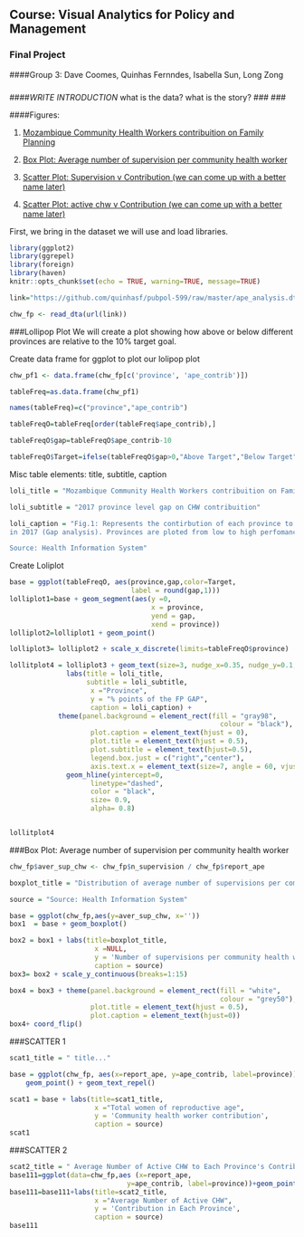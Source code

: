 ## Course: Visual Analytics for Policy and Management
### Final Project
####Group 3: Dave Coomes, Quinhas Fernndes, Isabella Sun, Long Zong

### 
### 

####*WRITE INTRODUCTION* what is the data? what is the story?
### 
### 

####Figures:

1. [Mozambique Community Health Workers contribuition on Family Planning](#fig1)

2. [Box Plot: Average number of supervision per community health worker](#fig2)

3. [Scatter Plot: Supervision v Contribution (we can come up with a better name later)](#fig3)

4. [Scatter Plot: active chw v Contribution (we can come up with a better name later)](#fig4)


First, we bring in the dataset we will use and load libraries. 
```r
library(ggplot2)
library(ggrepel)
library(foreign)
library(haven)
knitr::opts_chunk$set(echo = TRUE, warning=TRUE, message=TRUE)

link="https://github.com/quinhasf/pubpol-599/raw/master/ape_analysis.dta"

chw_fp <- read_dta(url(link))
```


###Lollipop Plot 
We will create a plot showing how above or below different provinces are relative to the 10% target goal.

Create data frame for ggplot to plot our lolipop plot
```r
chw_pf1 <- data.frame(chw_fp[c('province', 'ape_contrib')])

tableFreq=as.data.frame(chw_pf1)

names(tableFreq)=c("province","ape_contrib")

tableFreqO=tableFreq[order(tableFreq$ape_contrib),]

tableFreqO$gap=tableFreqO$ape_contrib-10

tableFreqO$Target=ifelse(tableFreqO$gap>0,"Above Target","Below Target")

```

Misc table elements: title, subtitle, caption
```r

loli_title = "Mozambique Community Health Workers contribuition on Family Planning"

loli_subtitle = "2017 province level gap on CHW contribuition"

loli_caption = "Fig.1: Represents the contirbution of each province to achieve the 10% target (centered at 0)
in 2017 (Gap analysis). Provinces are ploted from low to high perfomance.

Source: Health Information System"

```

Create Loliplot 
<a id='fig1'></a>
```r
base = ggplot(tableFreqO, aes(province,gap,color=Target,
                              label = round(gap,1))) 
lolliplot1=base + geom_segment(aes(y =0, 
                                   x = province, 
                                   yend = gap, 
                                   xend = province)) 
lolliplot2=lolliplot1 + geom_point()

lolliplot3= lolliplot2 + scale_x_discrete(limits=tableFreqO$province) 

lollitplot4 = lolliplot3 + geom_text(size=3, nudge_x=0.35, nudge_y=0.1,show.legend = FALSE) +
              labs(title = loli_title,
                   subtitle = loli_subtitle,
                    x ="Province", 
                    y = "% points of the FP GAP",
                    caption = loli_caption) +
            theme(panel.background = element_rect(fill = "gray98",
                                                    colour = "black"),
                    plot.caption = element_text(hjust = 0), 
                    plot.title = element_text(hjust = 0.5),
                    plot.subtitle = element_text(hjust=0.5),
                    legend.box.just = c("right","center"), 
                    axis.text.x = element_text(size=7, angle = 60, vjust = 1, hjust=1)) +
              geom_hline(yintercept=0,
                    linetype="dashed",
                    color = "black",
                    size= 0.9,
                    alpha= 0.8)


lollitplot4 
```

###Box Plot: Average number of supervision per community health worker

```r
chw_fp$aver_sup_chw <- chw_fp$n_supervision / chw_fp$report_ape
```

```r
boxplot_title = "Distribution of average number of supervisions per community health worker"

source = "Source: Health Information System"
```

<a id='fig2'></a>
```r
base = ggplot(chw_fp,aes(y=aver_sup_chw, x='')) 
box1  = base + geom_boxplot()

box2 = box1 + labs(title=boxplot_title,
                     x =NULL, 
                     y = 'Number of supervisions per community health worker',
                     caption = source)
box3= box2 + scale_y_continuous(breaks=1:15)

box4 = box3 + theme(panel.background = element_rect(fill = "white",
                                                    colour = "grey50"),
                    plot.title = element_text(hjust = 0.5),
                    plot.caption = element_text(hjust=0))
box4+ coord_flip()

```



###SCATTER 1
<a id='fig3'></a>
```r
scat1_title = " title..."
```

```r
base = ggplot(chw_fp, aes(x=report_ape, y=ape_contrib, label=province)) + 
    geom_point() + geom_text_repel()

scat1 = base + labs(title=scat1_title,
                     x ="Total women of reproductive age", 
                     y = 'Community health worker contribution',
                     caption = source)
scat1 

```

###SCATTER 2
<a id='fig4'></a>
```r
scat2_title = " Average Number of Active CHW to Each Province's Contribution"
base111=ggplot(data=chw_fp,aes (x=report_ape,
                             y=ape_contrib, label=province))+geom_point(size=3)+ geom_text_repel()
base111=base111+labs(title=scat2_title,
                     x ="Average Number of Active CHW", 
                     y = 'Contribution in Each Province',
                     caption = source)
base111
```


